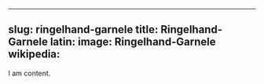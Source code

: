
---
slug: ringelhand-garnele
title: Ringelhand-Garnele
latin:
image: Ringelhand-Garnele
wikipedia: 
---

I am content.
